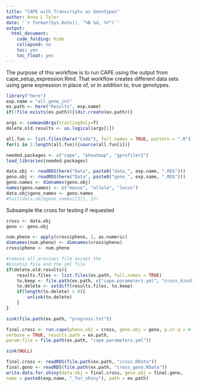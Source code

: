 ```yaml
---
title: "CAPE with Transcripts as Genotypes"
author: Anna L Tyler
date: '`r format(Sys.Date(), "%B %d, %Y")`'
output: 
  html_document:
    code_folding: hide
    collapsed: no
    toc: yes
    toc_float: yes
---
```



The purpose of this workflow is to run CAPE using the output from 
cape_setup_expression.Rmd. That workflow creates different data sets
using gene expression in place of, or in addition to, true genotypes.

```r
library("here")
exp.name = "all_gene_int"
ex.path <- here("Results", exp.name)
if(!file.exists(ex.path)){(dir.create(ex.path))}

args <- commandArgs(trailingOnly=T)
delete.old.results <- as.logical(args[1])
```

```r
all.fun <- list.files(here("Code"), full.names = TRUE, pattern = ".R")
for(i in 1:length(all.fun)){source(all.fun[i])}
```

```r
needed.packages <- c("cape", "pheatmap", "gprofiler2")
load_libraries(needed.packages)
```


```r
data.obj <- readRDS(here("Data", paste0("data_", exp.name, ".RDS")))
geno.obj <- readRDS(here("Data", paste0("geno_", exp.name, ".RDS")))
geno.names <- dimnames(geno.obj)
names(geno.names) <- c("mouse", "allele", "locus")
data.obj$geno_names <- geno.names
#tail(data.obj$geno_names[[3]], 15)
```


Subsample the cross for testing if requested

```r
cross <- data.obj
geno <- geno.obj

num.pheno <- apply(cross$pheno, 2, as.numeric)
dimnames(num.pheno) <- dimnames(cross$pheno)
cross$pheno <- num.pheno
```


```r
#remove all previous file except the 
#kinship file and the yml file
if(delete.old.results){
    results.files <- list.files(ex.path, full.names = TRUE)
    to.keep <- file.path(ex.path, c("cape.parameters.yml", "cross_kinship.RData", "SNPlist.txt"))
    to.delete <- setdiff(results.files, to.keep)
    if(length(to.delete) > 0){
        unlink(to.delete)
    }
}

sink(file.path(ex.path, "progress.txt"))

final.cross <- run.cape(pheno.obj = cross, geno.obj = geno, p.or.q = 0.05, 
verbose = TRUE, results.path = ex.path, 
param.file = file.path(ex.path, "cape.parameters.yml"))

sink(NULL)

final.cross <- readRDS(file.path(ex.path, "cross.RData"))
final.geno <- readRDS(file.path(ex.path, "cross_geno.RData"))
write.data.for.shiny(data.obj = final.cross, geno.obj = final.geno, 
name = paste0(exp.name, "_for_shiny"), path = ex.path)
```

